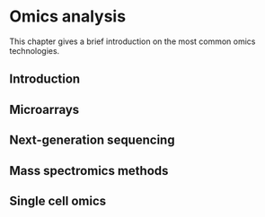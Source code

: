 # Omics analysis

This chapter gives a brief introduction on the most common omics technologies.

## Introduction

## Microarrays

## Next-generation sequencing

## Mass spectromics methods

## Single cell omics

